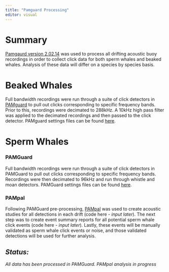 ```yaml
---
title: "Pamguard Processing"
editor: visual
---
```


# Summary

[Pamgaurd version 2.02.14](https://www.pamguard.org/releases/download.html) was used to process all drifting acoustic buoy recordings in order to collect click data for both sperm whales and beaked whales. Analysis of these data will differ on a species by species basis.

# Beaked Whales

Full bandwidth recordings were run through a suite of click detectors in [PAMguard](https://www.pamguard.org/) to pull out clicks corresponding to specific frequency bands. Prior to this, recordings were decimated to 288kHz. A 10kHz high pass filter was applied to the decimated recordings and then passed to the click detector. PAMguard settings files can be found [here](https://github.com/SAEL-SWFSC/CalCurCEAS-2024-Drifter-Analysis/tree/main/_data/BeakedWhales/Pamguard/PamgaurdSettings).

# Sperm Whales

### PAMGuard

Full bandwidth recordings were run through a suite of click detectors in PAMGuard to pull out clicks corresponding to specific frequency bands. Recordings were then decimated to 96kHz and run through whistle and moan detectors. PAMGuard settings files can be found [here](https://github.com/SAEL-SWFSC/CalCurCEAS-2024-Drifter-Analysis/tree/main/_data/SpermWhales/Pamguard/PamguardSettings).

### PAMpal

Following PAMGuard pre-processing, [PAMpal](https://taikisan21.github.io/PAMpal/) was used to create acoustic studies for all detections in each drift (code here - *input later*). The next step was to create event summary reports for all potential sperm whale click events (code here - *input later*). Lastly, these events will be manually validated as sperm whale click events or noise, and those validated detections will be used for further analysis.

## *Status:*

*All data has been processed in PAMGuard. PAMpal analysis in progress*
